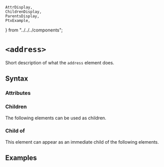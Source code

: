     AttrDisplay,
    ChildrenDisplay,
    ParentsDisplay,
    PtxExample,
} from "../../../components";

# `<address>`

Short description of what the `address` element does.

## Syntax

### Attributes

<AttrDisplay name="address" />

### Children

The following elements can be used as children.

<ChildrenDisplay name="address" />

### Child of

This element can appear as an immediate child of the following elements.

<ParentsDisplay name="address" />

## Examples

    